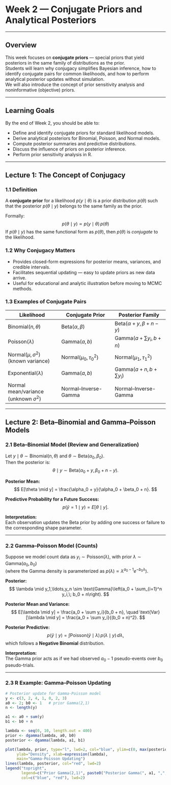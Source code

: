 # Week 2 — Conjugate Priors and Analytical Posteriors

------------------------------------------------------------------------

## Overview

This week focuses on **conjugate priors** — special priors that yield posteriors in the same family of distributions as the prior.\
Students will learn why conjugacy simplifies Bayesian inference, how to identify conjugate pairs for common likelihoods, and how to perform analytical posterior updates without simulation.\
We will also introduce the concept of prior sensitivity analysis and noninformative (objective) priors.

------------------------------------------------------------------------

## Learning Goals

By the end of Week 2, you should be able to:

-   Define and identify conjugate priors for standard likelihood models.\
-   Derive analytical posteriors for Binomial, Poisson, and Normal models.\
-   Compute posterior summaries and predictive distributions.\
-   Discuss the influence of priors on posterior inference.\
-   Perform prior sensitivity analysis in R.

------------------------------------------------------------------------

## Lecture 1: The Concept of Conjugacy

### 1.1 Definition

A **conjugate prior** for a likelihood $p(y \mid \theta)$ is a prior distribution $p(\theta)$ such that the posterior $p(\theta \mid y)$ belongs to the same family as the prior.

Formally: $$
p(\theta \mid y) \propto p(y \mid \theta)\, p(\theta)
$$ If $p(\theta \mid y)$ has the same functional form as $p(\theta)$, then $p(\theta)$ is *conjugate* to the likelihood.

### 1.2 Why Conjugacy Matters

-   Provides closed-form expressions for posterior means, variances, and credible intervals.\
-   Facilitates sequential updating — easy to update priors as new data arrive.\
-   Useful for educational and analytic illustration before moving to MCMC methods.

### 1.3 Examples of Conjugate Pairs

| Likelihood | Conjugate Prior | Posterior Family |
|----|----|----|
| Binomial$(n,\theta)$ | Beta$(\alpha,\beta)$ | Beta$(\alpha+y, \beta+n-y)$ |
| Poisson$(\lambda)$ | Gamma$(a,b)$ | Gamma$(a+\sum y_i, b+n)$ |
| Normal$(\mu,\sigma^2)$ (known variance) | Normal$(\mu_0,\tau_0^2)$ | Normal$(\mu_1,\tau_1^2)$ |
| Exponential$(\lambda)$ | Gamma$(a,b)$ | Gamma$(a+n, b+\sum y_i)$ |
| Normal mean/variance (unknown $\sigma^2$) | Normal–Inverse-Gamma | Normal–Inverse-Gamma |

------------------------------------------------------------------------

## Lecture 2: Beta–Binomial and Gamma–Poisson Models

### 2.1 Beta–Binomial Model (Review and Generalization)

Let $y \mid \theta \sim \text{Binomial}(n,\theta)$ and $\theta \sim \text{Beta}(\alpha_0,\beta_0)$.\
Then the posterior is: $$
\theta \mid y \sim \text{Beta}(\alpha_0 + y, \beta_0 + n - y).
$$

**Posterior Mean:** $$
E[\theta \mid y] = \frac{\alpha_0 + y}{\alpha_0 + \beta_0 + n}.
$$

**Predictive Probability for a Future Success:** $$
p(\tilde{y}=1 \mid y) = E[\theta \mid y].
$$

**Interpretation:**\
Each observation updates the Beta prior by adding one success or failure to the corresponding shape parameter.

------------------------------------------------------------------------

### 2.2 Gamma–Poisson Model (Counts)

Suppose we model count data as $y_i \sim \text{Poisson}(\lambda)$, with prior $\lambda \sim \text{Gamma}(a_0, b_0)$\
(where the Gamma density is parameterized as $p(\lambda) \propto \lambda^{a_0-1} e^{-b_0\lambda}$).

**Posterior:** $$
\lambda \mid y_1,\ldots,y_n \sim \text{Gamma}\left(a_0 + \sum_{i=1}^n y_i,\; b_0 + n\right).
$$

**Posterior Mean and Variance:** $$
E[\lambda \mid y] = \frac{a_0 + \sum y_i}{b_0 + n}, \quad
\text{Var}[\lambda \mid y] = \frac{a_0 + \sum y_i}{(b_0 + n)^2}.
$$

**Posterior Predictive:** $$
p(\tilde{y} \mid y) = \int \text{Poisson}(\tilde{y} \mid \lambda)\, p(\lambda \mid y)\, d\lambda,
$$ which follows a **Negative Binomial** distribution.

**Interpretation:**\
The Gamma prior acts as if we had observed $a_0-1$ pseudo-events over $b_0$ pseudo-trials.

------------------------------------------------------------------------

### 2.3 R Example: Gamma–Poisson Updating

```r
# Posterior update for Gamma-Poisson model
y <- c(3, 2, 4, 1, 0, 2, 3)
a0 <- 2; b0 <- 1   # prior Gamma(2,1)
n <- length(y)

a1 <- a0 + sum(y)
b1 <- b0 + n

lambda <- seq(0, 10, length.out = 400)
prior <- dgamma(lambda, a0, b0)
posterior <- dgamma(lambda, a1, b1)

plot(lambda, prior, type="l", lwd=2, col="blue", ylim=c(0, max(posterior)),
     ylab="Density", xlab=expression(lambda),
     main="Gamma-Poisson Updating")
lines(lambda, posterior, col="red", lwd=2)
legend("topright",
       legend=c("Prior Gamma(2,1)", paste0("Posterior Gamma(", a1, ",", b1, ")")),
       col=c("blue", "red"), lwd=2)
```
